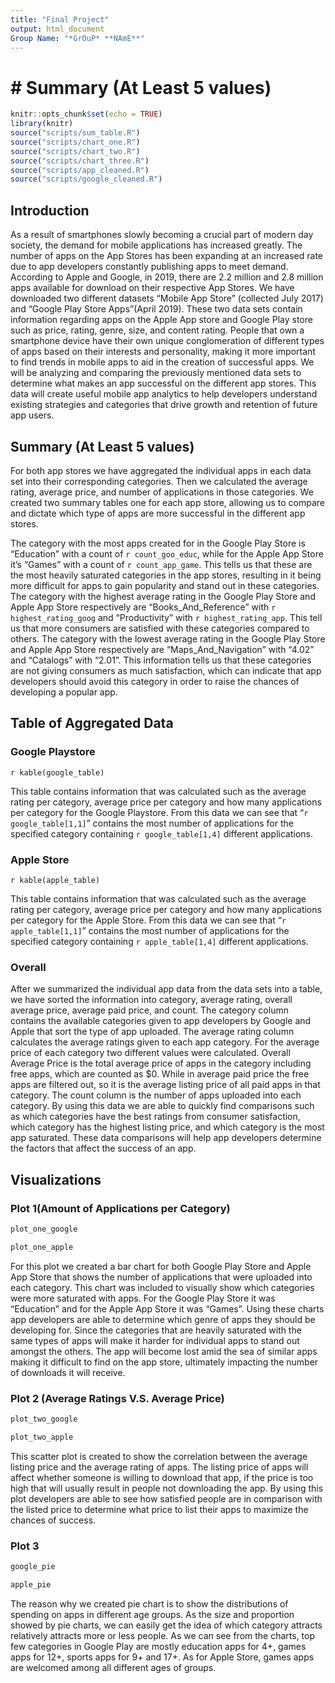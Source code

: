 ```yaml
---
title: "Final Project"
output: html_document
Group Name: "*GrOuP* **NAmE**"
---
```



# Summary (At Least 5 values)
=======
```r
knitr::opts_chunk$set(echo = TRUE)
library(knitr)
source("scripts/sum_table.R")
source("scripts/chart_one.R")
source("scripts/chart_two.R")
source("scripts/chart_three.R")
source("scripts/app_cleaned.R")
source("scripts/google_cleaned.R")
```

## Introduction

As a result of smartphones slowly becoming a crucial part of modern day society, the demand for mobile applications has increased greatly. The number of apps on the App Stores has been expanding at an increased rate due to app developers constantly publishing apps to meet demand. According to Apple and Google, in 2019, there are 2.2 million and 2.8 million apps available for download on their respective App Stores.
We have downloaded two different datasets “Mobile App Store” (collected July 2017)  and “Google Play Store Apps”(April 2019). These two data sets contain information regarding apps on the Apple App store and Google Play store such as price, rating, genre, size, and content rating. 
People that own a smartphone device have their own unique conglomeration of different types of apps based on their interests and personality, making it more important to find trends in mobile apps to aid in the creation of successful apps. We will be analyzing and comparing the previously mentioned data sets to determine what makes an app successful on the different app stores. This data will create useful mobile app analytics to help developers understand existing strategies and categories that drive growth and retention of future app users.


## Summary (At Least 5 values)

For both app stores we have aggregated the individual apps in each data set into their corresponding categories. Then we calculated the average rating, average price, and number of applications in those categories. We created two summary tables one for each app store, allowing us to compare and dictate which type of apps are more successful in the different app stores. 

The category with the most apps created for in the Google Play Store is "Education" with a count of `r count_goo_educ`, while for the Apple App Store it's "Games" with a count of `r count_app_game`. This tells us that these are the most heavily saturated categories in the app stores, resulting in it being more difficult for apps to gain popularity and stand out in these categories. 
The category with the highest average rating in the Google Play Store and Apple App Store respectively are "Books_And_Reference" with `r highest_rating_goog` and "Productivity" with `r highest_rating_app`. This tell us that more consumers are satisfied with these categories compared to others.
The category with the lowest average rating in the Google Play Store and Apple App Store respectively are “Maps_And_Navigation” with “4.02” and “Catalogs” with “2.01”. This information tells us that these categories are not giving consumers as much satisfaction, which can indicate that app developers should avoid this category in order to raise the chances of developing a popular app.


## Table of Aggregated Data
### Google Playstore
`r kable(google_table)`

This table contains information that was calculated such as the average rating per category, average price per category and how many applications per category for the Google Playstore. From this data we can see that "`r google_table[1,1]`" contains the most number of applications for the specified category containing `r google_table[1,4]` different applications.


### Apple Store
`r kable(apple_table)`

This table contains information that was calculated such as the average rating per category, average price per category and how many applications per category for the Apple Store. From this data we can see that "`r apple_table[1,1]`" contains the most number of applications for the specified category containing `r apple_table[1,4]` different applications.


### Overall

After we summarized the individual app data from the data sets into a table, we have sorted the information into category, average rating, overall average price, average paid price, and count. The category column contains the available categories given to app developers by Google and Apple that sort the type of app uploaded. The average rating column calculates the average ratings given to each app category. For the average price of each category two different values were calculated. Overall Average Price is the total average price of apps in the category including free apps, which are counted as $0. While in average paid price the free apps are filtered out, so it is the average listing price of all paid apps in that category. The count column is the number of apps uploaded into each category. By using this data we are able to quickly find comparisons such as which categories have the best ratings from consumer satisfaction, which category has the highest listing price, and which category is the most app saturated. These data comparisons will help app developers determine the factors that affect the success of an app.



## Visualizations
### Plot 1(Amount of Applications per Category)
```r
plot_one_google
```

```r
plot_one_apple
```

For this plot we created a bar chart for both Google Play Store and Apple App Store that shows the number of applications that were uploaded into each category. This chart was included to visually show which categories were more saturated with apps. For the Google Play Store it was “Education” and for the Apple App Store it was “Games”. Using these charts app developers are able to determine which genre of apps they should be developing for. Since the categories that are heavily saturated with the same types of apps will make it harder for individual apps to stand out amongst the others. The app will become lost amid the sea of similar apps making it difficult to find on the app store, ultimately impacting the number of downloads it will receive. 


### Plot 2 (Average Ratings V.S. Average Price)
```r
plot_two_google
```

```r
plot_two_apple
```

This scatter plot is created to show the correlation between the average listing price and the average rating of apps. The listing price of apps will affect whether someone is willing to download that app, if the price is too high that will usually result in people not downloading the app. By using this plot developers are able to see how satisfied people are in comparison with the listed price to determine what price to list their apps to maximize the chances of success.


### Plot 3
```r
google_pie
```

```r
apple_pie
```

The reason why we created pie chart is to show the distributions of spending on apps in different age groups. As the size and proportion showed by pie charts, we can easily get the idea of which category attracts relatively attracts more or less people. As we can see from the charts, top few categories in Google Play are mostly education apps for 4+, games apps for 12+, sports apps for 9+ and 17+. As for Apple Store, games apps are welcomed among all different ages of groups.
